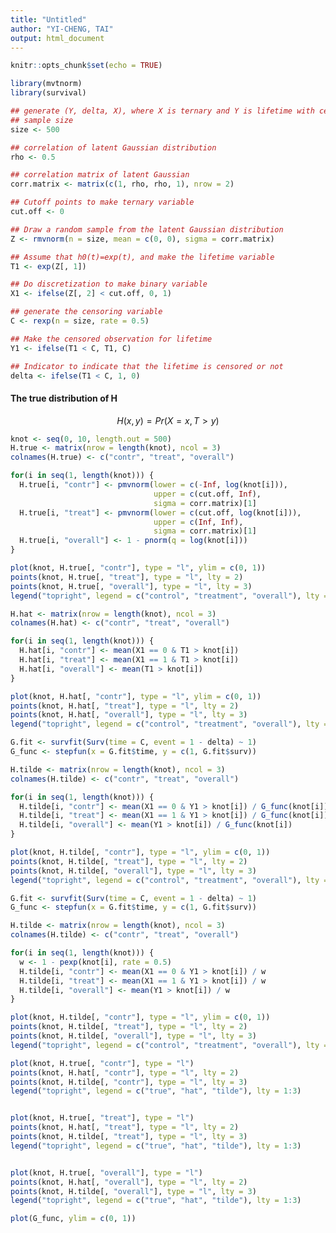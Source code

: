 ```yaml
---
title: "Untitled"
author: "YI-CHENG, TAI"
output: html_document
---
```


```r
knitr::opts_chunk$set(echo = TRUE)
```

```r
library(mvtnorm)
library(survival)
```

```r
## generate (Y, delta, X), where X is ternary and Y is lifetime with censoring
## sample size
size <- 500

## correlation of latent Gaussian distribution
rho <- 0.5 

## correlation matrix of latent Gaussian
corr.matrix <- matrix(c(1, rho, rho, 1), nrow = 2) 

## Cutoff points to make ternary variable
cut.off <- 0 

## Draw a random sample from the latent Gaussian distribution
Z <- rmvnorm(n = size, mean = c(0, 0), sigma = corr.matrix)

## Assume that h0(t)=exp(t), and make the lifetime variable
T1 <- exp(Z[, 1])

## Do discretization to make binary variable
X1 <- ifelse(Z[, 2] < cut.off, 0, 1)

## generate the censoring variable
C <- rexp(n = size, rate = 0.5)

## Make the censored observation for lifetime
Y1 <- ifelse(T1 < C, T1, C)

## Indicator to indicate that the lifetime is censored or not
delta <- ifelse(T1 < C, 1, 0)
```

#### The true distribution of H
$$
H(x, y) = Pr(X = x, T > y)
$$
```r
knot <- seq(0, 10, length.out = 500)
H.true <- matrix(nrow = length(knot), ncol = 3)
colnames(H.true) <- c("contr", "treat", "overall")

for(i in seq(1, length(knot))) {
  H.true[i, "contr"] <- pmvnorm(lower = c(-Inf, log(knot[i])),
                                upper = c(cut.off, Inf),
                                sigma = corr.matrix)[1]
  H.true[i, "treat"] <- pmvnorm(lower = c(cut.off, log(knot[i])),
                                upper = c(Inf, Inf),
                                sigma = corr.matrix)[1]
  H.true[i, "overall"] <- 1 - pnorm(q = log(knot[i]))
}

plot(knot, H.true[, "contr"], type = "l", ylim = c(0, 1))
points(knot, H.true[, "treat"], type = "l", lty = 2)
points(knot, H.true[, "overall"], type = "l", lty = 3)
legend("topright", legend = c("control", "treatment", "overall"), lty = 1:3)
```

```r
H.hat <- matrix(nrow = length(knot), ncol = 3)
colnames(H.hat) <- c("contr", "treat", "overall")

for(i in seq(1, length(knot))) {
  H.hat[i, "contr"] <- mean(X1 == 0 & T1 > knot[i])
  H.hat[i, "treat"] <- mean(X1 == 1 & T1 > knot[i])
  H.hat[i, "overall"] <- mean(T1 > knot[i])
}

plot(knot, H.hat[, "contr"], type = "l", ylim = c(0, 1))
points(knot, H.hat[, "treat"], type = "l", lty = 2)
points(knot, H.hat[, "overall"], type = "l", lty = 3)
legend("topright", legend = c("control", "treatment", "overall"), lty = 1:3)
```

```r
G.fit <- survfit(Surv(time = C, event = 1 - delta) ~ 1)
G_func <- stepfun(x = G.fit$time, y = c(1, G.fit$surv)) 

H.tilde <- matrix(nrow = length(knot), ncol = 3)
colnames(H.tilde) <- c("contr", "treat", "overall")

for(i in seq(1, length(knot))) {
  H.tilde[i, "contr"] <- mean(X1 == 0 & Y1 > knot[i]) / G_func(knot[i])
  H.tilde[i, "treat"] <- mean(X1 == 1 & Y1 > knot[i]) / G_func(knot[i])
  H.tilde[i, "overall"] <- mean(Y1 > knot[i]) / G_func(knot[i])
}

plot(knot, H.tilde[, "contr"], type = "l", ylim = c(0, 1))
points(knot, H.tilde[, "treat"], type = "l", lty = 2)
points(knot, H.tilde[, "overall"], type = "l", lty = 3)
legend("topright", legend = c("control", "treatment", "overall"), lty = 1:3)
```

```r
G.fit <- survfit(Surv(time = C, event = 1 - delta) ~ 1)
G_func <- stepfun(x = G.fit$time, y = c(1, G.fit$surv)) 

H.tilde <- matrix(nrow = length(knot), ncol = 3)
colnames(H.tilde) <- c("contr", "treat", "overall")

for(i in seq(1, length(knot))) {
  w <- 1 - pexp(knot[i], rate = 0.5)
  H.tilde[i, "contr"] <- mean(X1 == 0 & Y1 > knot[i]) / w
  H.tilde[i, "treat"] <- mean(X1 == 1 & Y1 > knot[i]) / w
  H.tilde[i, "overall"] <- mean(Y1 > knot[i]) / w
}

plot(knot, H.tilde[, "contr"], type = "l", ylim = c(0, 1))
points(knot, H.tilde[, "treat"], type = "l", lty = 2)
points(knot, H.tilde[, "overall"], type = "l", lty = 3)
legend("topright", legend = c("control", "treatment", "overall"), lty = 1:3)
```

```r
plot(knot, H.true[, "contr"], type = "l")
points(knot, H.hat[, "contr"], type = "l", lty = 2)
points(knot, H.tilde[, "contr"], type = "l", lty = 3)
legend("topright", legend = c("true", "hat", "tilde"), lty = 1:3)


plot(knot, H.true[, "treat"], type = "l")
points(knot, H.hat[, "treat"], type = "l", lty = 2)
points(knot, H.tilde[, "treat"], type = "l", lty = 3)
legend("topright", legend = c("true", "hat", "tilde"), lty = 1:3)


plot(knot, H.true[, "overall"], type = "l")
points(knot, H.hat[, "overall"], type = "l", lty = 2)
points(knot, H.tilde[, "overall"], type = "l", lty = 3)
legend("topright", legend = c("true", "hat", "tilde"), lty = 1:3)
```

```r
plot(G_func, ylim = c(0, 1))
```

